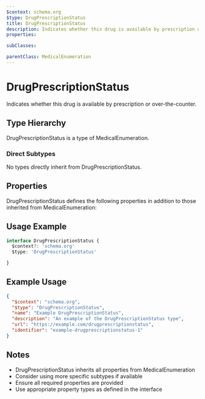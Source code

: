 ```yaml
---
$context: schema.org
$type: DrugPrescriptionStatus
title: DrugPrescriptionStatus
description: Indicates whether this drug is available by prescription or over-the-counter.
properties:

subClasses:

parentClass: MedicalEnumeration
---
```


# DrugPrescriptionStatus

Indicates whether this drug is available by prescription or over-the-counter.

## Type Hierarchy

DrugPrescriptionStatus is a type of MedicalEnumeration.

### Direct Subtypes

No types directly inherit from DrugPrescriptionStatus.

## Properties

DrugPrescriptionStatus defines the following properties in addition to those inherited from MedicalEnumeration:



## Usage Example

```typescript
interface DrugPrescriptionStatus {
  $context?: 'schema.org'
  $type: 'DrugPrescriptionStatus'

}
```

## Example Usage

```json
{
  "$context": "schema.org",
  "$type": "DrugPrescriptionStatus",
  "name": "Example DrugPrescriptionStatus",
  "description": "An example of the DrugPrescriptionStatus type",
  "url": "https://example.com/drugprescriptionstatus",
  "identifier": "example-drugprescriptionstatus-1"
}
```

## Notes

- DrugPrescriptionStatus inherits all properties from MedicalEnumeration
- Consider using more specific subtypes if available
- Ensure all required properties are provided
- Use appropriate property types as defined in the interface
